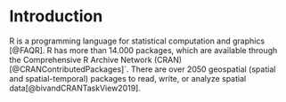 # Introduction {#introduction}

R is a programming language for statistical computation and graphics [@FAQR]. R has more than 14.000 packages, which are available through the Comprehensive R Archive Network (CRAN) [@CRANContributedPackages]`. There are over 2050 geospatial (spatial and spatial-temporal) packages to read, write, or analyze spatial data[@bivandCRANTaskView2019].
